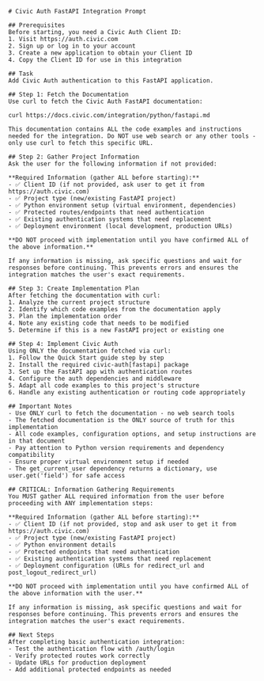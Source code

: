 ```
# Civic Auth FastAPI Integration Prompt

## Prerequisites
Before starting, you need a Civic Auth Client ID:
1. Visit https://auth.civic.com
2. Sign up or log in to your account
3. Create a new application to obtain your Client ID
4. Copy the Client ID for use in this integration

## Task
Add Civic Auth authentication to this FastAPI application.

## Step 1: Fetch the Documentation
Use curl to fetch the Civic Auth FastAPI documentation:

curl https://docs.civic.com/integration/python/fastapi.md

This documentation contains ALL the code examples and instructions needed for the integration. Do NOT use web search or any other tools - only use curl to fetch this specific URL.

## Step 2: Gather Project Information
Ask the user for the following information if not provided:

**Required Information (gather ALL before starting):**
- ✅ Client ID (if not provided, ask user to get it from https://auth.civic.com)
- ✅ Project type (new/existing FastAPI project)
- ✅ Python environment setup (virtual environment, dependencies)
- ✅ Protected routes/endpoints that need authentication
- ✅ Existing authentication systems that need replacement
- ✅ Deployment environment (local development, production URLs)

**DO NOT proceed with implementation until you have confirmed ALL of the above information.**

If any information is missing, ask specific questions and wait for responses before continuing. This prevents errors and ensures the integration matches the user's exact requirements.

## Step 3: Create Implementation Plan
After fetching the documentation with curl:
1. Analyze the current project structure
2. Identify which code examples from the documentation apply
3. Plan the implementation order
4. Note any existing code that needs to be modified
5. Determine if this is a new FastAPI project or existing one

## Step 4: Implement Civic Auth
Using ONLY the documentation fetched via curl:
1. Follow the Quick Start guide step by step
2. Install the required civic-auth[fastapi] package
3. Set up the FastAPI app with authentication routes
4. Configure the auth dependencies and middleware
5. Adapt all code examples to this project's structure
6. Handle any existing authentication or routing code appropriately

## Important Notes
- Use ONLY curl to fetch the documentation - no web search tools
- The fetched documentation is the ONLY source of truth for this implementation
- All code examples, configuration options, and setup instructions are in that document
- Pay attention to Python version requirements and dependency compatibility
- Ensure proper virtual environment setup if needed
- The get_current_user dependency returns a dictionary, use user.get('field') for safe access

## CRITICAL: Information Gathering Requirements
You MUST gather ALL required information from the user before proceeding with ANY implementation steps:

**Required Information (gather ALL before starting):**
- ✅ Client ID (if not provided, stop and ask user to get it from https://auth.civic.com)
- ✅ Project type (new/existing FastAPI project)
- ✅ Python environment details
- ✅ Protected endpoints that need authentication
- ✅ Existing authentication systems that need replacement
- ✅ Deployment configuration (URLs for redirect_url and post_logout_redirect_url)

**DO NOT proceed with implementation until you have confirmed ALL of the above information with the user.**

If any information is missing, ask specific questions and wait for responses before continuing. This prevents errors and ensures the integration matches the user's exact requirements.

## Next Steps
After completing basic authentication integration:
- Test the authentication flow with /auth/login
- Verify protected routes work correctly
- Update URLs for production deployment
- Add additional protected endpoints as needed
```
